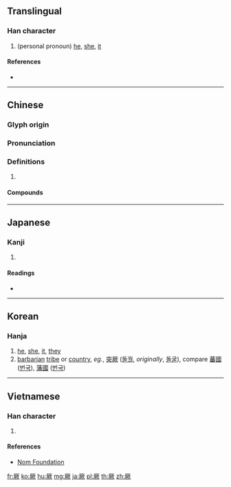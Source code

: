 ==Translingual==

===Han character===
{{Han char|rn=27|rad=厂|as=10|sn=12|four=71282|canj=MTUO|ids=⿸厂欮}}

# (personal pronoun) [[he]], [[she]], [[it]]

====References====
* {{Han ref|kx=0162.220|dkj=02992|dj=0370.080|hdz=10076.130|uh=53A5|ud=21413|bh=B3D6|bd=46038}}

----

==Chinese==
{{zh-forms}}

===Glyph origin===
{{Han etym}}

===Pronunciation===
{{zh-pron
|m=jué
|c=kyut3
|h=pfs=kiâ
|mc=y
|oc=y
|cat=
}}

===Definitions===
{{zh-hanzi}}

# {{rfdef|zh}}

====Compounds====
{{zh-der|允執厥中|克盡厥職|凋厥|刁厥|刁天厥地|厥初|厥功甚偉|厥功至偉|厥弛|厥後|厥疾勿瘳|厥角|大放厥詞|大放厥辭|大肆厥辭|寒厥|昏厥|暈厥|痰厥|突厥|突厥文|突厥語族|繩厥祖武|詒厥|詒厥之謀|詒厥孫謀|貽厥|貽厥孫謀|驚厥}}

----

==Japanese==

===Kanji===
{{ja-kanji|grade=|rs=厂10}}

# {{defn|lang=ja|sort=厂10}}

====Readings====
* {{ja-readings|on=[[けつ]] (ketsu), [[くつ]] (kutsu)|kun=[[その]] (sono), [[それ]] (sore)}}

----

==Korean==

===Hanja===
{{ko-hanja|hangeul=[[궐]], [[굴]]|rv=gwol, gul|mr=kwŏl, kul}}

# [[he]], [[she]], [[it]], [[they]]
# [[barbarian]] [[tribe]] or [[country]], ''eg.'', [[突]][[厥#Korean|厥]] ([[돌궐]], ''originally'', [[돌굴]]), compare [[蕃]][[國]] ([[번국]]), [[藩]][[國]] ([[번국]])

----

==Vietnamese==

===Han character===
{{vi-hantu|[[cột]], [[quyết]]|rs=厂10}}

# {{defn|lang=vi|sort=厂10}}

====References====
* [http://nomfoundation.org/common/nom_details.php?codepoint=53a5 Nom Foundation]

[[fr:厥]]
[[ko:厥]]
[[hu:厥]]
[[mg:厥]]
[[ja:厥]]
[[pl:厥]]
[[th:厥]]
[[zh:厥]]